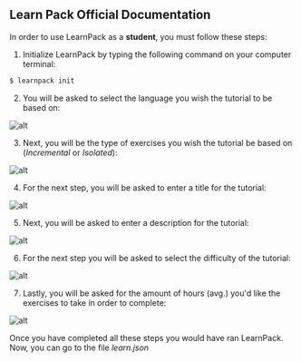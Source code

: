 ## Learn Pack Official Documentation

In order to use LearnPack as a **student**, you must follow these steps:

1. Initialize LearnPack by typing the following command on your computer terminal:

```sh
$ learnpack init
```

2. You will be asked to select the language you wish the tutorial to be based on:

![alt](https://i.imgur.com/THa2u4V.jpg)

3. Next, you will be the type of exercises you wish the tutorial be based on (*Incremental* or *Isolated*):

![alt](https://i.imgur.com/1FqSwpU.jpg)

4. For the next step, you will be asked to enter a title for the tutorial:

![alt](https://i.imgur.com/VT9v5Rn.jpg)

5. Next, you will be asked to enter a description for the tutorial:

![alt](https://i.imgur.com/Tb5bRub.jpg)

6. For the next step you will be asked to select the difficulty of the tutorial:

![alt](https://i.imgur.com/FHyVyQI.jpg)

7. Lastly, you will be asked for the amount of hours (avg.) you'd like the exercises to take in order to complete:

![alt](https://i.imgur.com/WZ8a1h0.jpg)

Once you have completed all these steps you would have ran LearnPack.  Now, you can go to the file *learn.json*